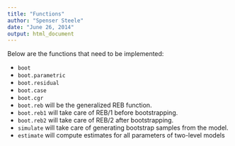 ```yaml
---
title: "Functions"
author: "Spenser Steele"
date: "June 26, 2014"
output: html_document
---
```

Below are the functions that need to be implemented:

* `boot`
* `boot.parametric`
* `boot.residual`
* `boot.case`
* `boot.cgr`
* `boot.reb` will be the generalized REB function.
* `boot.reb1` will take care of REB/1 before bootstrapping.
* `boot.reb2` will take care of REB/2 after bootstrapping.
* `simulate` will take care of generating bootstrap samples from the model.
* `estimate` will compute estimates for all parameters of two-level models